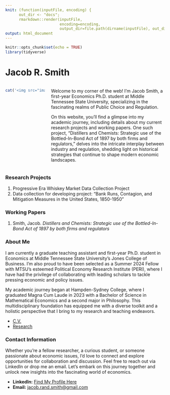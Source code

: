 ```yaml
---
knit: (function(inputFile, encoding) {
      out_dir <- "docs";
      rmarkdown::render(inputFile,
                        encoding=encoding,
                        output_dir=file.path(dirname(inputFile), out_dir))})
output: html_document
---
```


```r
knitr::opts_chunk$set(echo = TRUE)
library(tidyverse)
```

# Jacob R. Smith

<div style="display:flex;">

```r
cat('<img src="images/profile.jpg" alt="" style="width:500px;height:auto;border-radius:50%;box-shadow:0 0 10px rgba(0, 0, 0, 0.3);">')
```

<div style="margin-left:20px;">

Welcome to my corner of the web! I'm Jacob Smith, a first-year Economics Ph.D. student at Middle Tennessee State University, specializing in the fascinating realms of Public Choice and Regulation.

On this website, you'll find a glimpse into my academic journey, including details about my current research projects and working papers. One such project, "Distillers and Chemists: Strategic use of the Bottled-In-Bond Act of 1897 by both firms and regulators," delves into the intricate interplay between industry and regulation, shedding light on historical strategies that continue to shape modern economic landscapes.

</div>
</div> 

### Research Projects

1.  Progressive Era Whiskey Market Data Collection Project
2.  Data collection for developing project: "Bank Runs, Contagion, and Mitigation Measures in the United States, 1850-1950”

### Working Papers

1.  Smith, Jacob. *Distillers and Chemists: Strategic use of the Bottled-In-Bond Act of 1897 by both firms and regulators*

### About Me

I am currently a graduate teaching assistant and first-year Ph.D. student in Economics at Middle Tennessee State University's Jones College of Business. I'm also proud to have been selected as a Summer 2024 Fellow with MTSU's esteemed Political Economy Research Institute (PERI), where I have had the privilege of collaborating with leading scholars to tackle pressing economic and policy issues.

My academic journey began at Hampden-Sydney College, where I graduated Magna Cum Laude in 2023 with a Bachelor of Science in Mathematical Economics and a second major in Philosophy. This multidisciplinary foundation has equipped me with a diverse toolkit and a holistic perspective that I bring to my research and teaching endeavors.

-   [C.V.](cv.html)
-   [Research](research.html)

### Contact Information

Whether you're a fellow researcher, a curious student, or someone passionate about economic issues, I'd love to connect and explore opportunities for collaboration and discussion. Feel free to reach out via LinkedIn or drop me an email. Let's embark on this journey together and unlock new insights into the fascinating world of economics.

-   **LinkedIn:** [Find My Profile Here](https://www.linkedin.com/in/jacobsmithr)
-   **Email:** [jacob.rand.smith\@gmail.com](mailto:jacob.rand.smith@gmail.com)
